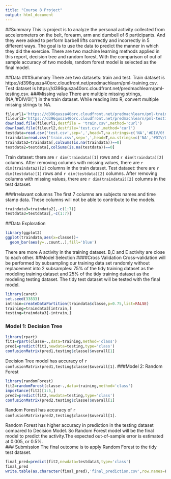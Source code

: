```yaml
---
title: "Course 8 Project"
output: html_document
---
```

##Summary
This is project is to analyze the personal activity collected from accelerometers on the belt, forearm, arm and dumbell of 6 participants. And they were asked to perform barbell lifts correctly and incorrectly in 5 different ways. The goal is to use the data to predict the manner in which they did the exercise. There are two machine learning methods applied in this report, decision tree and random forest. With the comparison of out of sample accuracy of two models, random forest model is selected as the final model.

##Data
###Summary
There are two datasets: train and test. Train dataset is https://d396qusza40orc.cloudfront.net/predmachlearn/pml-training.csv. Test dataset is https://d396qusza40orc.cloudfront.net/predmachlearn/pml-testing.csv.
###Missing value
There are multiple missing strings,(NA,'#DIV/0!','') in the train dataset. While reading into R, convert multiple missing strings to NA.
```r
fileurl1='https://d396qusza40orc.cloudfront.net/predmachlearn/pml-training.csv'
fileurl2='https://d396qusza40orc.cloudfront.net/predmachlearn/pml-testing.csv'
download.file(fileurl1,destfile = 'train.csv',method='curl')
download.file(fileurl2,destfile='test.csv',method='curl')
testdata=read.csv('test.csv',sep=',',head=T,na.strings=c('NA','#DIV/0!',''))
traindata=read.csv('train.csv',sep=',',head=T,na.strings=c('NA','#DIV/0!',''))
traindata2=traindata[,colSums(is.na(traindata))==0]
testdata2=testdata[,colSums(is.na(testdata))==0]
```
Train dataset: there are `r dim(traindata)[1]` rows and `r dim(traindata)[2]` columns.
After removing columns with missing values, there are `r dim(traindata2)[2]` columns in the train dataset. 
Test dataset: there are `r dim(testdata)[1]` rows and `r dim(testdata)[2]` columns.
After removing columns with missing values, there are `r dim(traindata2)[2]` columns in the test dataset.

###Irrelavant columns
The first 7 columns are subjects names and time stamp data. These columns will not be able to contribute to the models.
```r
traindata3=traindata2[,-c(1:7)]
testdata3=testdata2[,-c(1:7)]
```

##Data Exploration
```r
library(ggplot2)
ggplot(traindata,aes(x=classe))+
  geom_bar(aes(y=..count..),fill='blue')
```
There are more A activity in the training dataset. B,C and E activity are close to each other.
##Model Selection
####Cross Validation
Cross-validation will be performed by subsampling our training data set randomly without replacement into 2 subsamples: 75% of the tidy training dataset as the modeling training dataset and 25% of the tidy training dataset as the modeling testing dataset. The tidy test dataset will be tested with the final model.
```r
library(caret)
set.seed(33833)
intrain=createDataPartition(traindata$classe,p=0.75,list=FALSE)
training=traindata3[intrain,]
testing=traindata3[-intrain,]
```

### Model 1: Decision Tree
```r
library(rpart)
fit1=rpart(classe~.,data=training,method='class')
pred1=predict(fit1,newdata=testing,type='class')
confusionMatrix(pred1,testing$classe)$overall[1]
```
Decision Tree model has accuracy of `r confusionMatrix(pred1,testing$classe)$overall[1]`.
###Model 2: Random Forest
```r
library(randomForest)
fit2=randomForest(classe~.,data=training,method='class')
importance(fit2)[1:5,]
pred2=predict(fit2,newdata=testing,type='class')
confusionMatrix(pred2,testing$classe)$overall[1]
```
Random Forest has accuracy of `r confusionMatrix(pred2,testing$classe)$overall[1]`.

Random Forest has higher accuracy in prediction in the testing dataset compared to Decision Model. So Random Forest model will be the final model to predict the activity.The expected out-of-sample error is estimated at 0.005, or 0.5%.  
### Submission
The final outcome is to apply Random Forest to the tidy test dataset.
```r
final_pred=predict(fit2,newdata=testdata3,type='class')
final_pred
write.table(as.character(final_pred),'final_prediction.csv',row.names=F,col.names='Final.Prediction')
```

